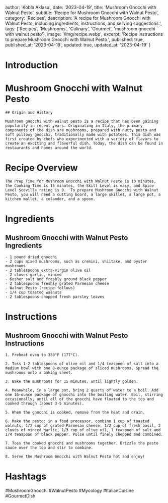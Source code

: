 
  author: 'Kobla Aklasu',
  date: '2023-04-19',
  title: 'Mushroom Gnocchi with Walnut Pesto',
  subtitle: 'Recipe for Mushroom Gnocchi with Walnut Pesto',
  category: 'Recipes',
  description: 'A recipe for Mushroom Gnocchi with Walnut Pesto, including ingredients, instructions, and serving suggestions.',
  tags: ['Recipes', 'Mushrooms', 'Culinary', 'Gourmet', 'mushroom gnocchi with walnut pesto'],
  image: '/img/recipe.webp',
  excerpt: 'Recipe instructions to prepare Mushroom Gnocchi with Walnut Pesto.',
  published: true,
  published_at: '2023-04-19',
  updated: true,
  updated_at: '2023-04-19'
}


  # Introduction

# Mushroom Gnocchi with Walnut Pesto
    
    ## Origin and History
    
    Mushroom gnocchi with walnut pesto is a recipe that has been gaining popularity in recent years. Originating in Italy, the primary components of the dish are mushrooms, prepared with nutty pesto and soft pillowy gnocchi, traditionally made with potatoes. This dish was first created by chefs who experimented with a variety of flavors to create an exciting and flavorful dish. Today, the dish can be found in restaurants and homes around the world.

# Recipe Overview

    The Prep Time for Mushroom Gnocchi with Walnut Pesto is 10 minutes, the Cooking Time is 15 minutes, the Skill Level is easy, and Spice Level Scoville rating is 0.  To prepare Mushroom Gnocchi with Walnut Pesto, you will need a cutting board, a large skillet, a large pot, a kitchen mallet, a colander, and a spoon.

# Ingredients

## Mushroom Gnocchi with Walnut Pesto Ingredients
    
    - 1 pound dried gnocchi
    - 2 cups mixed mushrooms, such as cremini, shiitake, and oyster mushrooms
    - 2 tablespoons extra-virgin olive oil
    - 2 cloves garlic, minced
    - Kosher salt and freshly ground black pepper
    - 2 tablespoons freshly grated Parmesan cheese
    - Walnut Pesto (recipe follows)
    - 1/4 cup toasted walnuts 
    - 2 tablespoons chopped fresh parsley leaves

# Instructions

## Mushroom Gnocchi with Walnut Pesto Instructions
    
    1. Preheat oven to 350°F (177°C).
    
    2. Toss 1-2 tablespoons of olive oil and 1/4 teaspoon of salt into a medium bowl with one 8-ounce package of sliced mushrooms. Spread the mushrooms onto a baking sheet. 
    
    3. Bake the mushrooms for 15 minutes, until lightly golden.
    
    4. Meanwhile, in a large pot, bring 2 quarts of water to a boil. Add one 16-ounce package of gnocchi into the boiling water. Boil, stirring occasionally, until all of the gnocchi have floated to the top and cooked through (about 3-5 minutes). 
    
    5. When the gnocchi is cooked, remove from the heat and drain.
    
    6. Make the pesto: in a food processor, combine 1 cup of toasted walnuts, 1/2 cup of grated Parmesan cheese, 1/2 cup of fresh basil, 2 cloves of minced garlic, 1/3 cup of olive oil, 1 teaspoon of salt and 1/4 teaspoon of black pepper. Pulse until finely chopped and combined. 
    
    7. Toss the cooked gnocchi and mushrooms together. Drizzle the pesto sauce over the top and stir to combine. 
    
    8. Serve the Mushroom Gnocchi with Walnut Pesto hot and enjoy!

# Hashtags

#MushroomGnocchi #WalnutPesto #Mycology #ItalianCuisine #GourmetDish




